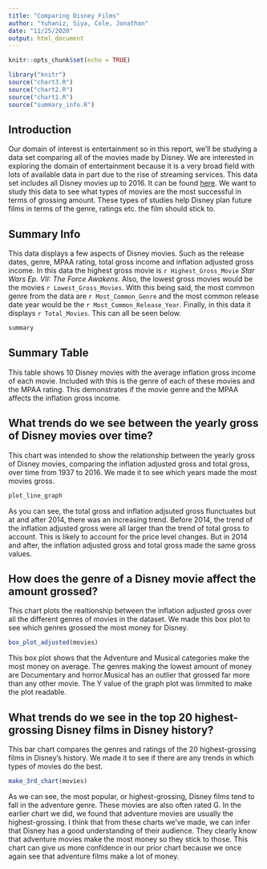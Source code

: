 ```yaml
---
title: "Comparing Disney Films"
author: "Yuhaniz, Siya, Cole, Jonathan"
date: "11/25/2020"
output: html_document
---
```

```r
knitr::opts_chunk$set(echo = TRUE)
```

```r
library("knitr")
source("chart3.R")
source("chart2.R")
source("chart1.R")
source("summary_info.R")
```
## Introduction
Our domain of interest is entertainment so in this report, we'll be studying a 
data set comparing all of the movies made by Disney. We are interested in 
exploring the domain of entertainment because it is a very broad field with lots 
of available data in part due to the rise of streaming services. This data set 
includes all Disney movies up to 2016. It can be found [here](https://www.kaggle.com/prateekmaj21/disney-movies?select=disney_movies.csv).
We want to study this data to see what types of movies are the most successful 
in terms of grossing amount. These types of studies help Disney plan future 
films in terms of the genre, ratings etc. the film should stick to.

## Summary Info

This data displays a few aspects of Disney movies. Such as the release dates, 
genre, MPAA rating, total gross income and inflation adjusted gross income. In 
this data the highest gross movie is `r Highest_Gross_Movie` *Star Wars Ep. VII: 
The Force Awakens*. Also, the lowest gross movies would be the movies `r Lowest_Gross_Movies`. With this being said, the most common genre from the data 
are `r Most_Common_Genre` and the most common release date year would be the `r Most_Common_Release_Year`. Finally, in this data it displays `r Total_Movies`. 
This can all be seen below.
```r
summary
```


## Summary Table

This table shows 10 Disney movies with the average inflation gross income of each movie. Included with this is the genre of each of these movies and the MPAA rating. This demonstrates if the movie genre and the MPAA affects the inflation gross income. 


## What trends do we see between the yearly gross of Disney movies over time?
This chart was intended to show the relationship between the yearly gross of 
Disney movies, comparing the inflation adjusted gross and total gross, over time 
from 1937 to 2016. We made it to see which years made the most movies gross.

```r
plot_line_graph
```

As you can see, the total gross and inflation adjsuted gross flunctuates but at 
and after 2014, there was an increasing trend. Before 2014, the trend of the 
inflation adjusted gross were all larger than the trend of total gross to 
account. This is likely to account for the price level changes. But in 2014 and 
after, the inflation adjusted gross and total gross made the same gross values.

## How does the genre of a Disney movie affect the amount grossed?

This chart plots the realtionship between the inflation adjusted gross over all the different genres of movies in the dataset. We made this box plot to see which genres grossed the most money for Disney.

```r
box_plot_adjusted(movies)
```

This box plot shows that the Adventure and Musical categories make the most money on average. The genres making the lowest amount of money are Documentary and horror.Musical has an outlier that grossed far more than any other movie. The Y value of the graph plot was limmited to make the plot readable.  


## What trends do we see in the top 20 highest-grossing Disney films in Disney history?
This bar chart compares the genres and ratings of the 20 highest-grossing 
films in Disney's history. We made it to see if there are any trends in which
types of movies do the best.

``` r
make_3rd_chart(movies)
```

As we can see, the most popular, or highest-grossing, Disney films tend to 
fall in the adventure genre. These movies are also often rated G. In the 
earlier chart we did, we found that adventure movies are usually the 
highest-grossing. I think that from these charts we've made, we can infer that 
Disney has a good understanding of their audience. They clearly know that 
adventure movies make the most money so they stick to those. This chart can 
give us more confidence in our prior chart because we once again see that 
adventure films make a lot of money. 
